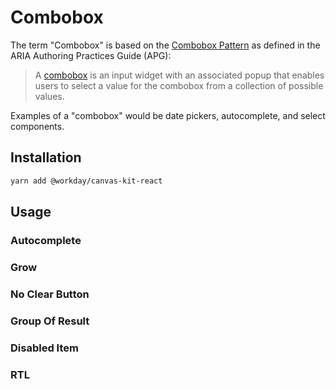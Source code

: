 


<Meta of={ComboboxStories} />

# Combobox

The term "Combobox" is based on the
[Combobox Pattern](https://www.w3.org/WAI/ARIA/apg/patterns/combobox/) as defined in the ARIA
Authoring Practices Guide (APG):

> A [combobox](https://w3c.github.io/aria/#combobox) is an input widget with an associated popup
> that enables users to select a value for the combobox from a collection of possible values.

Examples of a "combobox" would be date pickers, autocomplete, and select components.

## Installation

```sh
yarn add @workday/canvas-kit-react
```

## Usage

### Autocomplete

<CodeExamplePreview code={Basic} />

### Grow

<CodeExamplePreview code={Grow} />

### No Clear Button

<CodeExamplePreview code={NoClearButton} />

### Group Of Result

<CodeExamplePreview code={GroupOfResult} />

### Disabled Item

<CodeExamplePreview code={DisabledItem} />

### RTL

<CodeExamplePreview code={RTL} />
